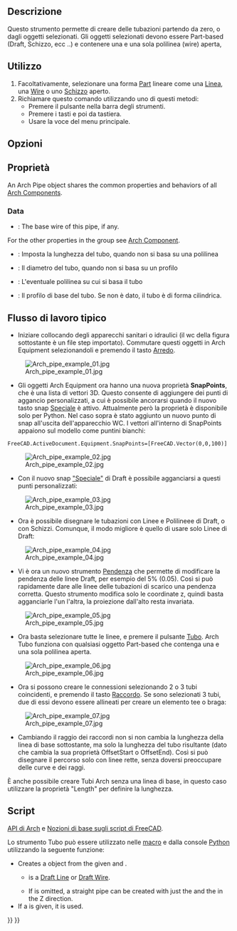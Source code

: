 <languages/>

<div class="mw-translate-fuzzy">
{{Docnav/it
|[[Arch_CompPipe/it|Strumenti di Tubo]]
|[[Arch_PipeConnector/it|Raccordo]]
|[[Arch_Workbench/it|Arch]]
|IconL=Arch_CompPipe.png
|IconR=Arch_PipeConnector.svg
|IconC=Workbench_Arch.svg
}}
</div>

{{VeryImportantMessage|THIS COMMAND IS PART OF THE INTEGRATED [[BIM_Workbench|BIM WORKBENCH]] IN V1.0<br>
This page has been updated for that version.}}

<div class="mw-translate-fuzzy">
{{GuiCommand/it
|Name=Arch Pipe
|Name/it=Tubo
|MenuLocation=Arch → Tubazioni → Tubo
|Workbenches=[[Arch_Workbench/it|Arch]]
|Shortcut={{KEY|P}} {{KEY|I}}
|Version/it=0.17
|SeeAlso=[[Arch_PipeConnector/it|Raccordo]], [[Arch_Equipment/it|Arredo]]
}}
</div>

<span id="Description"></span>
== Descrizione == 

<div class="mw-translate-fuzzy">
Questo strumento permette di creare delle tubazioni partendo da zero, o dagli oggetti selezionati. Gli oggetti selezionati devono essere Part-based (Draft, Schizzo, ecc ..) e contenere una e una sola polilinea (wire) aperta,
</div>

<span id="Usage"></span>
==Utilizzo==

<div class="mw-translate-fuzzy">
# Facoltativamente, selezionare una forma [[Part Workbench/it|Part]] lineare come una [[Draft Line/it|Linea]], una [[Draft Wire/it|Wire]] o uno [[Sketcher NewSketch/it|Schizzo]] aperto.
# Richiamare questo comando utilizzando uno di questi metodi:
#* Premere il pulsante {{Button|[[Image:Arch Pipe.svg|16px]] [[Arch Pipe/it|Tubo]]}} nella barra degli strumenti.
#* Premere i tasti {{KEY|P}} e poi {{KEY|I}} da tastiera.
#* Usare la voce {{MenuCommand|Arch → Strumenti tubazioni → Tubo}} del menu principale.
</div>

<span id="Options"></span>
== Opzioni ==


<span id="Properties"></span>
== Proprietà ==

An Arch Pipe object shares the common properties and behaviors of all [[Arch_Component|Arch Components]].

===Data===

{{TitleProperty|Component}}

* {{PropertyData|Base|Link}}: The base wire of this pipe, if any.

For the other properties in the group see [[Arch_Component#Properties|Arch Component]].

{{TitleProperty|Pipe}}

<div class="mw-translate-fuzzy">
* {{PropertyData/it|Length}}: Imposta la lunghezza del tubo, quando non si basa su una polilinea
* {{PropertyData/it|Diameter}}: Il diametro del tubo, quando non si basa su un profilo
* {{PropertyData/it|Base}}: L'eventuale polilinea su cui si basa il tubo
* {{PropertyData/it|Profile}}: Il profilo di base del tubo. Se non è dato, il tubo è di forma cilindrica.
</div>

<span id="Typical_workflow"></span>
== Flusso di lavoro tipico ==

<div class="mw-translate-fuzzy">
* Iniziare collocando degli apparecchi sanitari o idraulici (il wc della figura sottostante è un file step importato). Commutare questi oggetti in Arch Equipment selezionandoli e premendo il tasto [[Arch Equipment/it|Arredo]].
</div>

[[Image:Arch_pipe_example_01.jpg]]

* Gli oggetti Arch Equipment ora hanno una nuova proprietà '''SnapPoints''', che è una lista di vettori 3D. Questo consente di aggiungere dei punti di aggancio personalizzati, a cui è possibile ancorarsi quando il nuovo tasto snap [[Draft_Snap_Special/it|Speciale]] è attivo. Attualmente però la proprietà è disponibile solo per Python. Nel caso sopra è stato aggiunto un nuovo punto di snap all'uscita dell'apparecchio WC. I vettori all'interno di SnapPoints appaiono sul modello come puntini bianchi:

 FreeCAD.ActiveDocument.Equipment.SnapPoints=[FreeCAD.Vector(0,0,100)]

[[Image:Arch_pipe_example_02.jpg]]

* Con il nuovo snap [[Draft_Snap_Special/it|"Speciale"]] di Draft è possibile agganciarsi a questi punti personalizzati:

[[Image:Arch_pipe_example_03.jpg]]

* Ora è possibile disegnare le tubazioni con Linee e Polilineee di Draft, o con Schizzi. Comunque, il modo migliore è quello di usare solo Linee di Draft:

[[Image:Arch_pipe_example_04.jpg]]

<div class="mw-translate-fuzzy">
* Vi è ora un nuovo strumento [[Draft_Slope/it|Pendenza]] che permette di modificare la pendenza delle linee Draft, per esempio del 5% (0.05). Così si può rapidamente dare alle linee delle tubazioni di scarico una pendenza corretta. Questo strumento modifica solo le coordinate z, quindi basta agganciarle l'un l'altra, la proiezione dall'alto resta invariata.
</div>

[[Image:Arch_pipe_example_05.jpg]]

<div class="mw-translate-fuzzy">
* Ora basta selezionare tutte le linee, e premere il pulsante [[Arch Pipe/it|Tubo]]. Arch Tubo funziona con qualsiasi oggetto Part-based che contenga una e una sola polilinea aperta.
</div>

[[Image:Arch_pipe_example_06.jpg]]

<div class="mw-translate-fuzzy">
* Ora si possono creare le connessioni selezionando 2 o 3 tubi coincidenti, e premendo il tasto [[Arch PipeConnector/it|Raccordo]]. Se sono selezionati 3 tubi, due di essi devono essere allineati per creare un elemento tee o braga:
</div>

[[Image:Arch_pipe_example_07.jpg]]

* Cambiando il raggio dei raccordi non si non cambia la lunghezza della linea di base sottostante, ma solo la lunghezza del tubo risultante (dato che cambia la sua proprietà OffsetStart o OffsetEnd). Così si può disegnare il percorso solo con linee rette, senza doversi preoccupare delle curve e dei raggi.

È anche possibile creare Tubi Arch senza una linea di base, in questo caso utilizzare la proprietà "Length" per definire la lunghezza.

<span id="Scripting"></span>
== Script ==

{{Emphasis|Vedere anche:}} [[Arch_API/it|API di Arch]] e [[FreeCAD_Scripting_Basics/it|Nozioni di base sugli script di FreeCAD]].

Lo strumento Tubo può essere utilizzato nelle [[Macros/it|macro]] e dalla console [[Python/it|Python]] utilizzando la seguente funzione:

{{Code|code=
pipe = makePipe(baseobj=None, diameter=0, length=0, placement=None, name="Pipe")
}}

* Creates a {{incode|pipe}} object from the given {{incode|baseobj}} and {{incode|diameter}}.
** {{incode|baseobj}} is a [[Draft_Line|Draft Line]] or [[Draft_Wire|Draft Wire]].
** If {{incode|baseobj}} is omitted, a straight pipe can be created with just the {{incode|diameter}} and the {{incode|length}} in the Z direction.
* If a {{incode|placement}} is given, it is used.

{{Code|code=
import Draft, Arch

p1 = FreeCAD.Vector(1000, 0, 0)
p2 = FreeCAD.Vector(2500, 200, 0)
p3 = FreeCAD.Vector(3100, 1000, 0)
p4 = FreeCAD.Vector(3500, 500, 0)
line = Draft.make_wire([p1, p2, p3, p4])

pipe = Arch.makePipe(line, 200)
FreeCAD.ActiveDocument.recompute()

pipe2 = Arch.makePipe(diameter=120, length=3000)
FreeCAD.ActiveDocument.recompute()
}}


<div class="mw-translate-fuzzy">
{{Docnav/it
|[[Arch_CompPipe/it|Strumenti di Tubo]]
|[[Arch_PipeConnector/it|Raccordo]]
|[[Arch_Workbench/it|Arch]]
|IconL=Arch_CompPipe.png
|IconR=Arch_PipeConnector.svg
|IconC=Workbench_Arch.svg
}}
</div>

{{BIM_Tools_navi{{#translation:}}}}
{{Userdocnavi{{#translation:}}}}